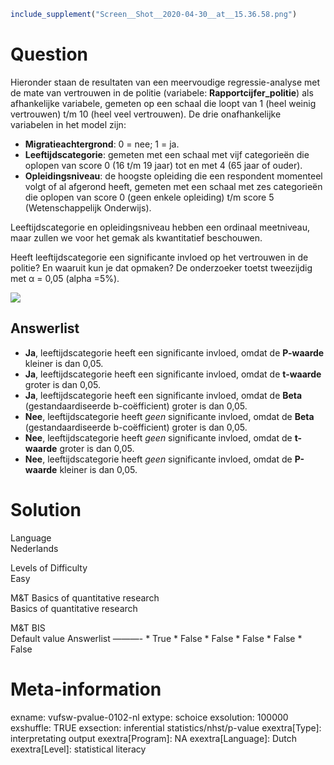 ```r
include_supplement("Screen__Shot__2020-04-30__at__15.36.58.png")
```

Question
========
Hieronder staan de resultaten van een meervoudige regressie-analyse met
de mate van vertrouwen in de politie
(variabele: **Rapportcijfer\_politie**) als afhankelijke variabele,
gemeten op een schaal die loopt van 1 (heel weinig vertrouwen) t/m 10
(heel veel vertrouwen). De drie onafhankelijke variabelen in het model
zijn:  
  

-   **Migratieachtergrond**: 0 = nee; 1 = ja.
-   **Leeftijdscategorie**: gemeten met een schaal met vijf categorieën
    die oplopen van score 0 (16 t/m 19 jaar) tot en met 4 (65 jaar of
    ouder).
-   **Opleidingsniveau**: de hoogste opleiding die een respondent
    momenteel volgt of al afgerond heeft, gemeten met een schaal met zes
    categorieën die oplopen van score 0 (geen enkele opleiding) t/m
    score 5 (Wetenschappelijk Onderwijs).  
      

Leeftijdscategorie en opleidingsniveau hebben een ordinaal meetniveau,
maar zullen we voor het gemak als kwantitatief beschouwen.  
  
Heeft leeftijdscategorie een significante invloed op het vertrouwen in
de politie? En waaruit kun je dat opmaken? De onderzoeker toetst
tweezijdig met α = 0,05 (alpha =5%).   
  
![](Screen__Shot__2020-04-30__at__15.36.58.png)

Answerlist
----------
* **Ja**, leeftijdscategorie heeft een significante invloed, omdat de
  **P-waarde** kleiner is dan 0,05.
* **Ja**, leeftijdscategorie heeft een significante invloed, omdat de
  **t-waarde** groter is dan 0,05.
* **Ja**, leeftijdscategorie heeft een significante invloed, omdat de
  **Beta** (gestandaardiseerde b-coëfficient) groter is dan 0,05.
* **Nee**, leeftijdscategorie heeft *geen* significante invloed, omdat de
  **Beta** (gestandaardiseerde b-coëfficient) groter is dan 0,05.
* **Nee**, leeftijdscategorie heeft *geen* significante invloed, omdat de
  **t-waarde** groter is dan 0,05.
* **Nee**, leeftijdscategorie heeft *geen* significante invloed, omdat de
  **P-waarde** kleiner is dan 0,05.

Solution
========











Language  
Nederlands

Levels of Difficulty  
Easy

M&T Basics of quantitative research  
Basics of quantitative research

M&T BIS  
Default value
Answerlist
----------
* True
* False
* False
* False
* False
* False

Meta-information
================
exname: vufsw-pvalue-0102-nl
extype: schoice
exsolution: 100000
exshuffle: TRUE
exsection: inferential statistics/nhst/p-value
exextra[Type]: interpretating output
exextra[Program]: NA
exextra[Language]: Dutch
exextra[Level]: statistical literacy

